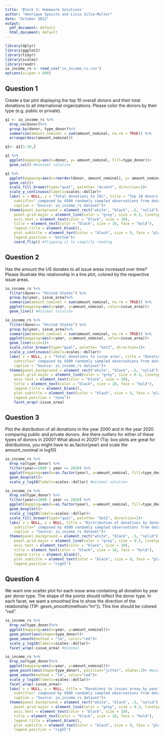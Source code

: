 ```yaml
---
title: 'Block 3: Homework Solutions'
author: "Henrique Sposito and Livio Silva-Muller"
date: "October 2022"
output:
  pdf_document: default
  html_document: default
---
```


```r
library(dplyr)
library(ggplot2)
library(tidyr)
library(scales)
library(readr)
io_income_rs <- read_csv("io_income_rs.csv")
options(scipen = 999)
```

## Question 1

Create a bar plot displaying the top 10 overall donors and their total donations to all international organizations. Please color the donors by their type (e.g. public or private).

```r
q1 <- io_income_rs %>%
  drop_na(donor)%>%
  group_by(donor, type_donor)%>%
  summarize(amount_nominal = sum(amount_nominal, na.rm = TRUE)) %>% 
  arrange(desc(amount_nominal)) 

q1<- q1[1:10,]

q1 %>%
  ggplot(mapping=aes(x=donor, y= amount_nominal, fill=type_donor))+
  geom_col() #minimal solution 

q1 %>%
  ggplot(mapping=aes(x=reorder(donor, amount_nominal), y= amount_nominal, fill=type_donor))+
  geom_col()+
  scale_fill_brewer(type="qual", palette= "Accent", direction=1)+
  scale_y_continuous(labels=scales::dollar)+
  labs( x = NULL, y = "Total donations to IOs", title = "Top 10 donors from 2000 to 2020", #removing redundat info
    subtitle=" composed by 4500 randomly sampled observations from dataset",
    caption = "Source: io_income_rs dataset")+
  theme(panel.background = element_rect("white", "black", .5, "solid"),
    panel.grid.major = element_line(color = "grey", size = 0.3, linetype = "solid"),
    axis.text = element_text(color = "black", size = 10),
    title = element_text(color = "black", size = 10, face = "bold"),
    legend.title = element_blank(),
    plot.subtitle = element_text(color = "black", size = 9, face = "plain"),
    legend.position = "bottom")+
    coord_flip() #flipping it to simplify reading
```


## Question 2

Has the amount the US donates to all issue areas increased over time? Please illustrate this relationship in a line plot, colored by the respective issue areas.

```r
io_income_rs %>%
  filter(donor== "United States") %>%
  group_by(year, issue_area)%>%
  summarize(amount_nominal = sum(amount_nominal, na.rm = TRUE)) %>% 
  ggplot(mapping=aes(x=year, y=amount_nominal, color=issue_area))+
  geom_line() #minimal solution

io_income_rs %>%
  filter(donor== "United States") %>%
  group_by(year, issue_area)%>%
  summarize(amount_nominal = sum(amount_nominal, na.rm = TRUE)) %>% 
  ggplot(mapping=aes(x=year, y=amount_nominal, color=issue_area))+
  geom_line(size=1)+
  scale_color_brewer(type="qual", palette= "Set2", direction=1)+
  scale_y_continuous(labels=scales::dollar)+
  labs( x = NULL, y = "Total donations to issue area", title = "Donations by the United States since 2000 by issue area", #removing redundat info
    subtitle=" composed by 4500 randomly sampled observations from dataset",
    caption = "Source: io_income_rs dataset")+
  theme(panel.background = element_rect("white", "black", .5, "solid"),
    panel.grid.major = element_line(color = "grey", size = 0.3, linetype = "solid"),
    axis.text = element_text(color = "black", size = 10),
    title = element_text(color = "black", size = 10, face = "bold"),
    legend.title = element_blank(),
    plot.subtitle = element_text(color = "black", size = 9, face = "plain"),
    legend.position = "none")+
    facet_wrap(~issue_area)
```


## Question 3

Plot the distribution of all donations in the year 2000 and in the year 2020 comparing public and private donors. Are there outliers for either of these types of donors in 2000? What about in 2020? (Tip: box plots are great for distributions, you might have to as.factor(year) and scale the amount_nominal in log10)


```r
io_income_rs %>%
  drop_na(type_donor) %>%
  filter(year==2000 | year == 2020) %>%
  ggplot(mapping=aes(x=as.factor(year), y=amount_nominal, fill=type_donor))+
  geom_boxplot()+
  scale_y_log10(labels=scales::dollar) #minimal solution

io_income_rs %>%
  drop_na(type_donor) %>%
  filter(year==2000 | year == 2020) %>%
  ggplot(mapping=aes(x=as.factor(year), y=amount_nominal, fill=type_donor))+
  geom_boxplot()+
  scale_y_log10(labels=scales::dollar)+
  scale_fill_brewer(type="qual", palette= "Set2", direction=1)+
  labs( x = NULL, y = NULL, title = "Distribution of donations by donor type in 2000 and 2020", #removing redundat info
    subtitle=" composed by 4500 randomly sampled observations from dataset",
    caption = "Source: io_income_rs dataset")+
  theme(panel.background = element_rect("white", "black", .5, "solid"),
    panel.grid.major = element_line(color = "grey", size = 0.3, linetype = "solid"),
    axis.text = element_text(color = "black", size = 10),
    title = element_text(color = "black", size = 10, face = "bold"),
    legend.title = element_blank(),
    plot.subtitle = element_text(color = "black", size = 9, face = "plain"),
    legend.position = "right")
```


## Question 4

We want one scatter plot for each issue area containing all donation by year per donor type. The shape of the points should reflect the donor type.
In each facet, we want a smoothed line to show the direction of the relationship (TIP: geom_smooth(method="lm")). This line should be colored "red".


```r
io_income_rs %>%
  drop_na(type_donor)%>%
  ggplot(mapping=aes(x=year, y=amount_nominal))+
  geom_point(aes(shape=type_donor))+
  geom_smooth(method = "lm", color="red")+
  scale_y_log10(labels=scales::dollar)+
  facet_wrap(~issue_area) #minimal

io_income_rs %>%
  drop_na(type_donor)%>%
  ggplot(mapping=aes(x=year, y=amount_nominal))+
  geom_point(aes(shape=type_donor), position="jitter", alpha=.5)+ #position jitter adds random noise to each observation, so they do not line up by year.
  geom_smooth(method = "lm", color="red")+
  scale_y_log10(labels=scales::dollar)+
  facet_wrap(~issue_area)+
  labs( x = NULL, y = NULL, title = "Donations to issues areay by year per type since 2000", #removing redundat info
    subtitle=" composed by 4500 randomly sampled observations from dataset",
    caption = "Source: io_income_rs dataset")+
  theme(panel.background = element_rect("white", "black", .5, "solid"),
    panel.grid.major = element_line(color = "grey", size = 0.3, linetype = "solid"),
    axis.text = element_text(color = "black", size = 10),
    title = element_text(color = "black", size = 10, face = "bold"),
    legend.title = element_blank(),
    plot.subtitle = element_text(color = "black", size = 9, face = "plain"),
    legend.position = "right")

```

